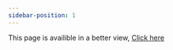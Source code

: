 ```yaml
---
sidebar-position: 1
---
```

This page is availible in a better view, [Click here](https://nayans.notion.site/Components-3cbc7df217cc4b8fa1d64da8f6e5552a)
